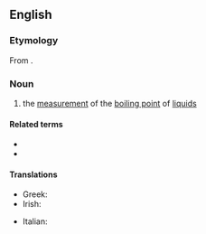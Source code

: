 ==English==

===Etymology===
From {{uder|en|la|ēbulliō}}{{suffix|en||scopy}}.

===Noun===
{{en-noun|-}}

# {{lb|en|physics}} the [[measurement]] of the [[boiling point]] of [[liquid]]s

====Related terms====
* {{l|en|ebullioscope}}
* {{l|en|ebullioscopic}}

====Translations====
{{trans-top|measurement of the boiling point of liquids}}
* Greek: {{t+|el|ζεσεοσκοπία|f}}
* Irish: {{t|ga|eibilleascópacht|f}}
{{trans-mid}}
* Italian: {{t+|it|ebullioscopia|f}}
{{trans-bottom}}